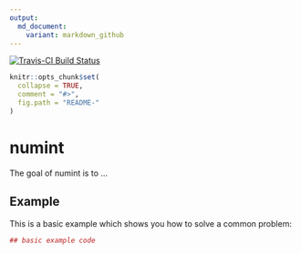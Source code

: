 ```yaml
---
output:
  md_document:
    variant: markdown_github
---
```


[![Travis-CI Build Status](https://travis-ci.org/gvegayon/numint.svg?branch=master)](https://travis-ci.org/gvegayon/numint)

<!-- README.md is generated from README.Rmd. Please edit that file -->

```r
knitr::opts_chunk$set(
  collapse = TRUE,
  comment = "#>",
  fig.path = "README-"
)
```

# numint

The goal of numint is to ...

## Example

This is a basic example which shows you how to solve a common problem:

```r
## basic example code
```

